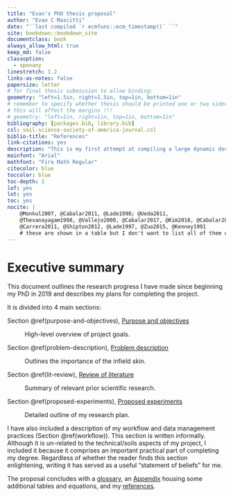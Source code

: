 ```yaml
---
title: "Evan's PhD thesis proposal"
author: "Evan C Mascitti"
date: "``last compiled `r ecmfuns::ecm_timestamp()` ``"
site: bookdown::bookdown_site
documentclass: book
always_allow_html: true
keep_md: false
classoption: 
  - openany
linestretch: 1.2
links-as-notes: false
papersize: letter
# for final thesis submission to allow binding:
geometry: "left=1.5in, right=1.5in, top=1in, bottom=1in"  
# remember to specify whether thesis should be printed one or two sided as 
# this will affect the margins !!! 
# geometry: "left=1in, right=1in, top=1in, bottom=1in"  
bibliography: [packages.bib, library.bib]
csl: soil-science-society-of-america-journal.csl
biblio-title: "References"
link-citations: yes
description: "This is my first attempt at compiling a large dynamic document with the **bookdown** package in R."
mainfont: "Arial"
mathfont: "Fira Math Regular"
citecolor: blue
toccolor: blue
toc-depth: 2
lof: yes
lot: yes
toc: yes
nocite: |
    @Monkul2007, @Cabalar2011, @Lade1998; @Ueda2011,
    @Thevanayagam1998, @Vallejo2000, @Cabalar2017, @Kim2018, @Cabalar2011,
    @Carrera2011, @Shipton2012, @Lade1997, @Zuo2015, @Kenney1991 
    # these are shown in a table but I don't want to list all of them out in the text
---
```



# Executive summary {.unnumbered #exeuctive-summary}

This document outlines the research progress I have made since beginning my PhD in 2019 and describes my plans for completing the project.

It is divided into 4 main sections:

Section \@ref(purpose-and-objectives), [Purpose and objectives](#purpose-objectives)

:  High-level overview of project goals.



Section \@ref(problem-description), [Problem description](#problem-description)

:  Outlines the importance of the infield skin.



Section \@ref(lit-review), [Review of literature](#lit-review)

:  Summary of relevant prior scientific research. 
<!-- Includes 3 major sub-sections: (1) research on baseball/softball infields, (2) laboratory soil testing methods, and (3) the behavior of artificial soil mixtures. -->

Section \@ref(proposed-experiments), [Proposed experiments](#proposed-experiments)

:  Detailed outline of my research plan.
<!-- Planned course of laboratory research, organized as anticipated publication units. -->


I have also included a description of my workflow and data management practices (Section \@ref(workflow)). 
This section is written informally. 
Although it is un-related to the technical/soils aspects of my project, I included it because it comprises an important practical part of completing my degree.
Regardless of whether the reader finds this section enlightening, writing it has served as a useful "statement of beliefs" for me.

The proposal concludes with a [glossary](#definition-of-terms), an [Appendix](#appendix) housing some additional tables and equations, and my [references](#references).

<!-- ```{=latex} -->
<!-- \newpage  -->

<!-- \tableofcontents -->



<!-- ``` -->

